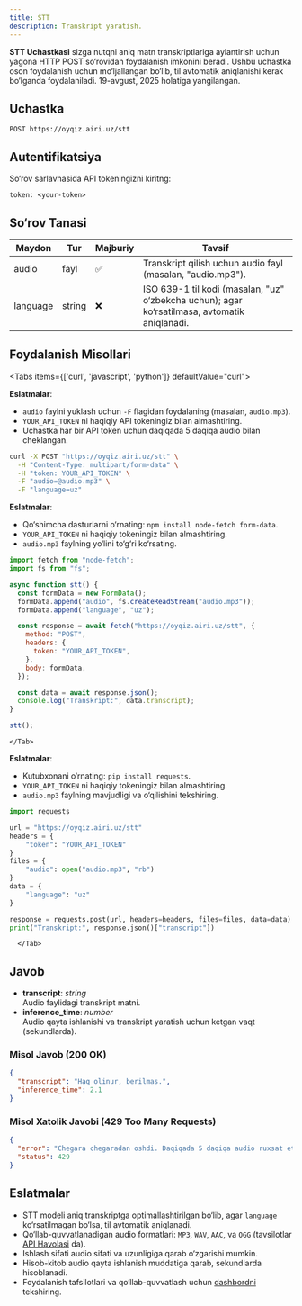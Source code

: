 ```yaml
---
title: STT
description: Transkript yaratish.
---
```



**STT Uchastkasi** sizga nutqni aniq matn transkriptlariga aylantirish uchun yagona HTTP POST so‘rovidan foydalanish imkonini beradi. Ushbu uchastka oson foydalanish uchun mo‘ljallangan bo‘lib, til avtomatik aniqlanishi kerak bo‘lganda foydalaniladi. 19-avgust, 2025 holatiga yangilangan.

## Uchastka

`POST https://oyqiz.airi.uz/stt`

## Autentifikatsiya

So‘rov sarlavhasida API tokeningizni kiritng:

```
token: <your-token>
```

## So‘rov Tanasi

| Maydon   | Tur    | Majburiy | Tavsif                                                                                        |
| -------- | ------ | -------- | --------------------------------------------------------------------------------------------- |
| audio    | fayl   | ✅       | Transkript qilish uchun audio fayl (masalan, "audio.mp3").                                    |
| language | string | ❌       | ISO 639-1 til kodi (masalan, "uz" o‘zbekcha uchun); agar ko‘rsatilmasa, avtomatik aniqlanadi. |

## Foydalanish Misollari

<Tabs items={['curl', 'javascript', 'python']} defaultValue="curl">
  <Tab value="curl">

**Eslatmalar**:

- `audio` faylni yuklash uchun `-F` flagidan foydalaning (masalan, `audio.mp3`).
- `YOUR_API_TOKEN` ni haqiqiy API tokeningiz bilan almashtiring.
- Uchastka har bir API token uchun daqiqada 5 daqiqa audio bilan cheklangan.

```bash
curl -X POST "https://oyqiz.airi.uz/stt" \
  -H "Content-Type: multipart/form-data" \
  -H "token: YOUR_API_TOKEN" \
  -F "audio=@audio.mp3" \
  -F "language=uz"
```

  </Tab>
  <Tab value="javascript">

**Eslatmalar**:

- Qo‘shimcha dasturlarni o‘rnating: `npm install node-fetch form-data`.
- `YOUR_API_TOKEN` ni haqiqiy tokeningiz bilan almashtiring.
- `audio.mp3` faylning yo‘lini to‘g‘ri ko‘rsating.

```javascript
import fetch from "node-fetch";
import fs from "fs";

async function stt() {
  const formData = new FormData();
  formData.append("audio", fs.createReadStream("audio.mp3"));
  formData.append("language", "uz");

  const response = await fetch("https://oyqiz.airi.uz/stt", {
    method: "POST",
    headers: {
      token: "YOUR_API_TOKEN",
    },
    body: formData,
  });

  const data = await response.json();
  console.log("Transkript:", data.transcript);
}

stt();
```

    </Tab>

  <Tab value="python">

**Eslatmalar**:

- Kutubxonani o‘rnating: `pip install requests`.
- `YOUR_API_TOKEN` ni haqiqiy tokeningiz bilan almashtiring.
- `audio.mp3` faylning mavjudligi va o‘qilishini tekshiring.

```python
import requests

url = "https://oyqiz.airi.uz/stt"
headers = {
    "token": "YOUR_API_TOKEN"
}
files = {
    "audio": open("audio.mp3", "rb")
}
data = {
    "language": "uz"
}

response = requests.post(url, headers=headers, files=files, data=data)
print("Transkript:", response.json()["transcript"])
```

      </Tab>

  </Tabs>

## Javob

- **transcript**: _string_  
  Audio faylidagi transkript matni.
- **inference_time**: _number_  
  Audio qayta ishlanishi va transkript yaratish uchun ketgan vaqt (sekundlarda).

### Misol Javob (200 OK)

```json
{
  "transcript": "Haq olinur, berilmas.",
  "inference_time": 2.1
}
```

### Misol Xatolik Javobi (429 Too Many Requests)

```json
{
  "error": "Chegara chegaradan oshdi. Daqiqada 5 daqiqa audio ruxsat etilgan.",
  "status": 429
}
```

## Eslatmalar

- STT modeli aniq transkriptga optimallashtirilgan bo‘lib, agar `language` ko‘rsatilmagan bo‘lsa, til avtomatik aniqlanadi.
- Qo‘llab-quvvatlanadigan audio formatlari: `MP3`, `WAV`, `AAC`, va `OGG` (tavsilotlar [API Havolasi](../../api/stt/single) da).
- Ishlash sifati audio sifati va uzunligiga qarab o‘zgarishi mumkin.
- Hisob-kitob audio qayta ishlanish muddatiga qarab, sekundlarda hisoblanadi.
- Foydalanish tafsilotlari va qo‘llab-quvvatlash uchun [dashbordni](https://voice.airi.uz) tekshiring.
